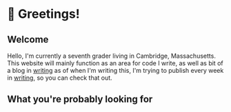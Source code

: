 
<Layout>

<h1 sx={{ marginTop: "-16px" }}>👋 Greetings!</h1>

## Welcome

Hello, I'm currently a seventh grader living in Cambridge, Massachusetts. This website will mainly function as an area for code I write, as well as bit of a blog in [writing](/writing/) as of when I'm writing this, I'm trying to publish every week in [writing](/writing/), so you can check that out. 

## What you're probably looking for



</Layout>